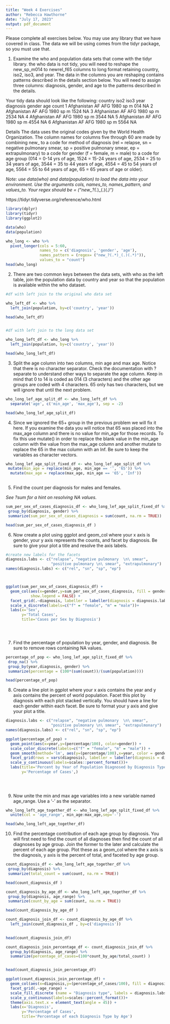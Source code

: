 ```yaml
---
title: "Week 4 Exercises"
author: "Rebecca Hawthorne"
date: "July 17, 2023"
output: pdf_document
---
```


Please complete all exercises below. You may use any library that we have covered in class. The data we will be using comes from the tidyr package, so you must use that. 

1) Examine the who and population data sets that come with the tidyr library. the who data is not tidy, you will need to reshape the new_sp_m014 to newrel_f65 columns to long format retaining country, iso2, iso3, and year. The data in the columns you are reshaping contains patterns described in the details section below. You will need to assign three columns: diagnosis, gender, and age to the patterns described in the details. 

Your tidy data should look like the following:
  country     iso2  iso3   year diagnosis gender age   count
  <chr>       <chr> <chr> <int> <chr>     <chr>  <chr> <int>
1 Afghanistan AF    AFG    1980 sp        m      014      NA
2 Afghanistan AF    AFG    1980 sp        m      1524     NA
3 Afghanistan AF    AFG    1980 sp        m      2534     NA
4 Afghanistan AF    AFG    1980 sp        m      3544     NA
5 Afghanistan AF    AFG    1980 sp        m      4554     NA
6 Afghanistan AF    AFG    1980 sp        m      5564     NA

Details
The data uses the original codes given by the World Health Organization. The column names for columns five through 60 are made by combining new_ to a code for method of diagnosis (rel = relapse, sn = negative pulmonary smear, sp = positive pulmonary smear, ep = extrapulmonary) to a code for gender (f = female, m = male) to a code for age group (014 = 0-14 yrs of age, 1524 = 15-24 years of age, 2534 = 25 to 34 years of age, 3544 = 35 to 44 years of age, 4554 = 45 to 54 years of age, 5564 = 55 to 64 years of age, 65 = 65 years of age or older).

*Note: use data(who) and data(population) to load the data into your environment.*
*Use the arguments cols, names_to, names_pattern, and values_to.*
*Your regex should be = ("new_?(.*)_(.)(.*)")*

https://tidyr.tidyverse.org/reference/who.html

```r
library(dplyr)
library(tidyr)
library(ggplot2)

data(who)
data(population)

who_long <- who %>% 
  pivot_longer(cols = 5:60, 
               names_to = c('diagnosis', 'gender', 'age'), 
               names_pattern = (regex= ("new_?(.*)_(.)(.*)")), 
               values_to = "count")
head(who_long)
```

2) There are two common keys between the data sets, with who as the left table, join the population data by country and year so that the population is available within the who dataset. 


```r
#df with left join to the original who data set

who_left_df <- who %>%
  left_join(population, by=c('country', 'year'))

head(who_left_df)


#df with left join to the long data set

who_long_left_df <- who_long %>%
  left_join(population, by=c('country', 'year'))

head(who_long_left_df)

```

3) Split the age column into two columns, min age and max age. Notice that there is no character separator. Check the documentation with ?separate to understand other ways to separate the age column. Keep in mind that 0 to 14 is coded as 014 (3 characters) and the other age groups are coded with 4 characters. 65 only has two characters, but we will ignore that until the next problem. 

```r
who_long_lef_age_split_df <- who_long_left_df %>%
  separate('age', c('min_age', 'max_age'), sep = -2)

head(who_long_lef_age_split_df)
```

4) Since we ignored the 65+ group in the previous problem we will fix it here. If you examine the data you will notice that 65 was placed into the max_age column and there is no value for min_age for those records. To fix this use mutate() in order to replace the blank value in the min_age column with the value from the max_age column and another mutate to replace the 65 in the max column with an Inf. Be sure to keep the variables as character vectors.  

```r
who_long_lef_age_split_fixed_df <- who_long_lef_age_split_df %>%
 mutate(min_age = replace(min_age, min_age == '', '65')) %>%
  mutate(max_age = replace(max_age, min_age == '65', 'Inf')) 
  


```

5) Find the count per diagnosis for males and females.

*See ?sum for a hint on resolving NA values.*

```r
sum_per_sex_of_cases_diagnosis_df <- who_long_lef_age_split_fixed_df %>% 
 group_by(diagnosis, gender) %>%
 summarize(sum_per_sex_of_cases_diagnosis = sum(count, na.rm = TRUE))

head(sum_per_sex_of_cases_diagnosis_df )
```

6) Now create a plot using ggplot and geom_col where your x axis is gender, your y axis represents the counts, and facet by diagnosis. Be sure to give your plot a title and resolve the axis labels. 

```r
#create new labels for the facets
diagnosis.labs <- c("relapse", "negative pulmonary  \n\ smear", 
                    "positive pulmonary \n\ smear", "extrapulmonary")
names(diagnosis.labs) <- c("rel", "sn", "sp", "ep")



ggplot(sum_per_sex_of_cases_diagnosis_df) +
  geom_col(aes(x=gender,y=sum_per_sex_of_cases_diagnosis, fill = gender), 
           show.legend = FALSE) +
  facet_grid(.~diagnosis, labeller = labeller(diagnosis = diagnosis.labs)) + 
  scale_x_discrete(labels=c("f" = "female", "m" = "male"))+
  labs(x='Sex',
       y='Total Cases',
       title='Cases per Sex by Diagnosis') 


  
```

7) Find the percentage of population by year, gender, and diagnosis. Be sure to remove rows containing NA values. 

```r
percentage_of_pop <- who_long_lef_age_split_fixed_df %>%
 drop_na() %>%
 group_by(year,diagnosis, gender) %>%
 summarize(percentage = (100*(sum(count))/(sum(population))))

head(percentage_of_pop)
```

8) Create a line plot in ggplot where your x axis contains the year and y axis contains the percent of world population. Facet this plot by diagnosis with each plot stacked vertically. You should have a line for each gender within each facet. Be sure to format your y axis and give your plot a title. 

```r
diagnosis.labs <- c("relapse", "negative pulmonary  \n\ smear", 
                    "positive pulmonary \n\ smear", "extrapulmonary")
names(diagnosis.labs) <- c("rel", "sn", "sp", "ep")

ggplot(percentage_of_pop) +
  geom_point(aes(x=year,y=(percentage/100), color=gender)) +
  scale_color_discrete(labels=c("f" = "female", "m" = "male")) +
  geom_smooth(method='lm', aes(y=(percentage/100),x=year, color = gender)) +
  facet_grid(rows = vars(diagnosis), labeller = labeller(diagnosis = diagnosis.labs)) +
  scale_y_continuous(labels=scales::percent_format())+
  labs(title='Percent by Year of Population Diagnosed by Diagnosis Type',  
       y='Percentage of Cases',)
  
  
 
```

9) Now unite the min and max age variables into a new variable named age_range. Use a '-' as the separator. 

```r
who_long_left_age_together_df <- who_long_lef_age_split_fixed_df %>%
  unite(col = 'age_range', min_age:max_age,sep='-')

head(who_long_left_age_together_df)

```

10) Find the percentage contribution of each age group by diagnosis. You will first need to find the count of all diagnoses then find the count of all diagnoses by age group. Join the former to the later and calculate the percent of each age group. Plot these as a geom_col where the x axis is the diagnosis, y axis is the percent of total, and faceted by age group. 

```r
count_diagnosis_df <- who_long_left_age_together_df %>% 
 group_by(diagnosis) %>%
 summarize(total_count = sum(count, na.rm = TRUE))

head(count_diagnosis_df )

count_diagnosis_by_age_df <- who_long_left_age_together_df %>% 
 group_by(diagnosis, age_range) %>%
 summarize(count_by_age = sum(count, na.rm = TRUE))

head(count_diagnosis_by_age_df )

count_diagnosis_join_df <- count_diagnosis_by_age_df %>%
  left_join(count_diagnosis_df , by=c('diagnosis'))
  

head(count_diagnosis_join_df)

count_diagnosis_join_percentage_df <- count_diagnosis_join_df %>%
  group_by(diagnosis, age_range) %>%
  summarize(percentage_of_cases=(100*count_by_age/total_count) ) 


head(count_diagnosis_join_percentage_df)

ggplot(count_diagnosis_join_percentage_df) +
  geom_col(aes(x=diagnosis,y=(percentage_of_cases/100), fill = diagnosis)) +
  facet_grid(.~age_range) + 
  scale_fill_discrete (name = "Diagnosis type", labels = diagnosis.labs) + 
  scale_y_continuous(labels=scales::percent_format())+
  theme(axis.text.x = element_text(angle = 45)) +
  labs(x='Diagnosis',
       y='Percentage of Cases',
       title='Percentage of each Diagnosis Type by Age') 
    
```